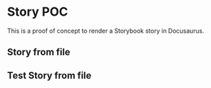 
# Story POC

This is a proof of concept to render a Storybook story in Docusaurus.

## Story from file

<Story path="Checkbox" />

## Test Story from file

<Story path="sub/Test" />
